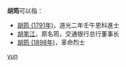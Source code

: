 '''胡筠'''可以指：
* [[胡筠_(1791年)|胡筠 (1791年)]]，道光二年壬午恩科進士
* [[胡笔江|胡笔江]]，原名筠，交通银行总行董事长
* [[胡筠_(1898年)|胡筠 (1898年)]]，革命烈士

{{disambig}}

[[Category:二字胡姓人名消歧義|yun]]